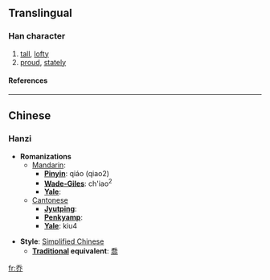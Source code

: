{{see|喬}}<!-- may be replaced by zh-forms -->

==Translingual==
===Han character===
{{Han char|rad=丿|as=05|sn=6|four=|canj=竹大中中 (HKLL)}}
# [[tall]], [[lofty]]
# [[proud]], [[stately]]
====References====
{{Han ref|kx=0083.011|hdz=10038.010|uh=4E54|ud=20052}}

----
==Chinese==
===Hanzi===


* '''Romanizations'''
** [[Mandarin]]:
*** '''[[Pinyin]]''': qiáo (qiao2)
*** '''[[Wade-Giles]]''': ch'iao<sup>2</sup>
*** '''[[Yale]]''': 
**[[Cantonese]]
***'''[[Jyutping]]''':
***'''[[Penkyamp]]''': 
***'''[[Yale]]''': kiu4

* '''Style''': [[Simplified Chinese]] 
** '''[[Traditional Chinese|Traditional]] equivalent''': [[喬]]




[[fr:乔]]